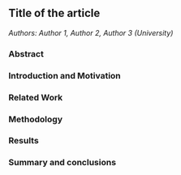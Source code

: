 ## Title of the article

*Authors: Author 1, Author 2, Author 3 (University)*

### Abstract


### Introduction and Motivation


### Related Work


### Methodology


### Results


### Summary and conclusions 


